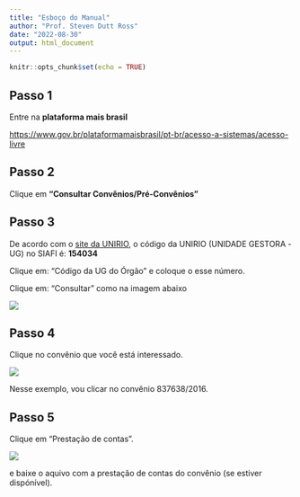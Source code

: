 ```yaml
---
title: "Esboço do Manual"
author: "Prof. Steven Dutt Ross"
date: "2022-08-30"
output: html_document
---
```


```r
knitr::opts_chunk$set(echo = TRUE)
```

## Passo 1 

Entre na **plataforma mais brasil**

[https://www.gov.br/plataformamaisbrasil/pt-br/acesso-a-sistemas/acesso-livre](https://www.gov.br/plataformamaisbrasil/pt-br/acesso-a-sistemas/acesso-livre)

## Passo 2

Clique em **"Consultar Convênios/Pré-Convênios"**

## Passo 3

De acordo com o [site da UNIRIO](http://www.unirio.br/acessoinformacao/arquivos/identificacao-institucional), o código da UNIRIO (UNIDADE GESTORA -UG) no SIAFI é: **154034 **

Clique em: "Código da UG do Órgão" e coloque o esse número.

Clique em: "Consultar" como na imagem abaixo

![](C:/Users/Hp/Documents/GitHub/portal_transparencia/exemplo_de_consulta.jpg)

## Passo 4 

Clique no convênio que você está interessado.

![](C:/Users/Hp/Documents/GitHub/portal_transparencia/exemplo_de_consulta2.jpg)


Nesse exemplo, vou clicar no convênio 837638/2016.

## Passo 5 

Clique em "Prestação de contas".


![](C:/Users/Hp/Documents/GitHub/portal_transparencia/exemplo_de_consulta3.jpg)

e baixe o aquivo com a prestação de contas do convênio (se estiver dispónível).